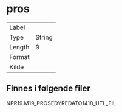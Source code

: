 
# pros

| | |
|----|----|
| Label    |  |
| Type     | String |
| Length   | 9    |
| Format   |  |
| Kilde    |   |

## Finnes i følgende filer

NPR19.M19_PROSEDYREDATO1418_UTL_FIL

